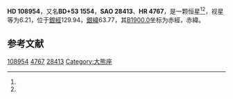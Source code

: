 {{Starbox begin
| name = HD 108954
}}
{{Starbox observe
| epoch = [[J2000.0|J2000.0]]
| constell = {{星座名待查}}<ref name=SIMBAD>{{cite web
 | url=http://simbad.u-strasbg.fr/simbad/sim-id?Ident=HR+4767
 | title =Pulsating variable Star
 | publisher=Centre de Données astronomiques de Strasbourg
 | work=SIMBAD
 | accessdate=2012-07-13}}</ref><ref name=DATA>{{cite web
 | url=http://vizier.u-strasbg.fr/viz-bin/VizieR-5?-out.add=.&-source=5050&-corr=PK=HR&-out.max=9999&HR=4767
 | title=VizieR Detailed Page
 | accessdate=2012-07-13
 | archive-date=2016-03-05
 | archive-url=https://web.archive.org/web/20160305042505/http://vizier.u-strasbg.fr/viz-bin/VizieR-5?-out.add=.&-source=5050&-corr=PK=HR&-out.max=9999&HR=4767
 | dead-url=no
 }}</ref>
| 星官 = 
| ra = {{RA|12|30|50.1}}<ref name=SIMBAD /><ref name=DATA />
| dec = {{DEC|+53|4|36}}<ref name=SIMBAD /><ref name=DATA />
| appmag_v = 6.21<ref name=SIMBAD /><ref name=DATA />
}}
{{Starbox character
| class = F8-G0V<ref name=SIMBAD /><ref name=DATA />
| b-v = 0.54<ref name=SIMBAD /><ref name=DATA />
| u-b = 0.07<ref name=SIMBAD /><ref name=DATA />
| r-i = <ref name=SIMBAD /><ref name=DATA />
| variable = 
}}
{{Starbox astrometry
| radial_v = 0.07
| prop_mo_ra = -21
| parallax = 
| p_error = 
}}
{{Starbox catalog
| names =BD+53 1554，[[SAO星表|SAO]] 28413，[[HD星表|HD]] 108954，[[HR星表|HR]] 4767}}
{{Starbox reference |Simbad=HR+4767}}
{{Starbox end}}

'''HD 108954'''，又名'''BD+53 1554'''，'''SAO 28413'''、'''HR 4767'''，是一颗恒星<ref name=SIMBAD /><ref name=DATA />，视星等为6.21，位于[[銀道座標系|銀經]]129.94，[[銀道座標系|銀緯]]63.77，其[[B1900.0|B1900.0]]坐标为赤經{{RA|12|26|4.8}}，赤緯{{DEC|+53|63.77|26}}。

== 参考文献 ==
{{reflist}}

{{star-stub}}

[[Category:HD和HDE天體|108954]]
[[Category:HR天體|4767]]
[[Category:SAO天體|28413]]
[[Category:大熊座|Category:大熊座]]